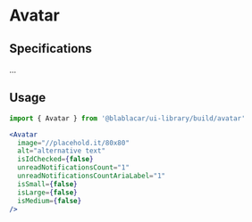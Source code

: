 

<Meta title="Widgets|Avatar" />

# Avatar

<Preview>
  <Story name="Default">
    <Avatar
      image="//placehold.it/80x80"
      alt="alternative text"
      isIdChecked={false}
      unreadNotificationsCount="1"
      unreadNotificationsCountAriaLabel="1"
      isSmall={false}
      isLarge={false}
      isMedium={false}
    />
  </Story>
</Preview>

## Specifications

...

## Usage

```jsx
import { Avatar } from '@blablacar/ui-library/build/avatar'

<Avatar
  image="//placehold.it/80x80"
  alt="alternative text"
  isIdChecked={false}
  unreadNotificationsCount="1"
  unreadNotificationsCountAriaLabel="1"
  isSmall={false}
  isLarge={false}
  isMedium={false}
/>
```

<Props of={Avatar} />
